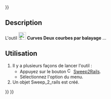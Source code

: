 <languages/>
{{UnfinishedDocu{{#translation:}}}}

{{Docnav/fr
|[[Curves_SketchOnSurface/fr|Esquisse sur surface]]
|[[Curves_ProfileSupport/fr|Plan de support]]
|[[Curves_Workbench/fr|Atelier Curves]]
|IconL=Curves_SketchOnSurface.svg
|IconR=Curves_ProfileSupport.svg
|IconC=Curves_workbench_icon.svg
}}

{{GuiCommand/fr
|Name=Curves Sweep2Rails
|Name/fr=Curves Deux courbes par balayage
|MenuLocation=Surfaces → Sweep2Rails 
|Workbenches=[[Curves_Workbench/fr|Curves]]
}}

==Description==

L'outil [[Image:Curves_Sweep2Rails.svg|24px]] '''Curves Deux courbes par balayage''' ...

<span id="Usage"></span>
==Utilisation==

# Il y a plusieurs façons de lancer l'outil :
#* Appuyez sur le bouton [[Image:Curves_Sweep2Rails.svg|16px]] [[Curves_Sweep2Rails/fr|Sweep2Rails]].
#* Sélectionnez l'option {{MenuCommand|Surfaces → [[Image:Curves_Sweep2Rails.svg|16px]] Sweep2Rails}} du menu.
# Un objet Sweep_2_rails est créé.


{{Docnav/fr
|[[Curves_SketchOnSurface/fr|Esquisse sur surface]]
|[[Curves_ProfileSupport/fr|Plan de support]]
|[[Curves_Workbench/fr|Atelier Curves]]
|IconL=Curves_SketchOnSurface.svg
|IconR=Curves_ProfileSupport.svg
|IconC=Curves_workbench_icon.svg
}}

{{Curves Tools navi{{#translation:}}}}
{{Userdocnavi{{#translation:}}}}